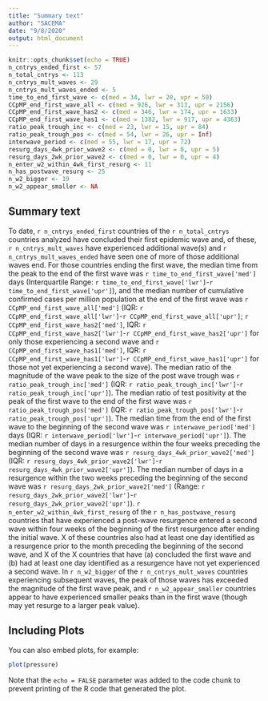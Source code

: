 ```yaml
---
title: "Summary text"
author: "SACEMA"
date: "9/8/2020"
output: html_document
---
```


```r
knitr::opts_chunk$set(echo = TRUE)
n_cntrys_ended_first <- 57
n_total_cntrys <- 113
n_cntrys_mult_waves <- 29
n_cntrys_mult_waves_ended <- 5
time_to_end_first_wave <- c(med = 34, lwr = 20, upr = 50)
CCpMP_end_first_wave_all <- c(med = 926, lwr = 313, upr = 2156)
CCpMP_end_first_wave_has2 <- c(med = 346, lwr = 174, upr = 1633)
CCpMP_end_first_wave_has1 <- c(med = 1382, lwr = 917, upr = 4363)
ratio_peak_trough_inc <- c(med = 23, lwr = 15, upr = 84)
ratio_peak_trough_pos <- c(med = 54, lwr = 26, upr = Inf)
interwave_period <- c(med = 55, lwr = 17, upr = 72)
resurg_days_4wk_prior_wave2 <- c(med = 0, lwr = 0, upr = 5)
resurg_days_2wk_prior_wave2 <- c(med = 0, lwr = 0, upr = 4)
n_enter_w2_within_4wk_first_resurg <- 11
n_has_postwave_resurg <- 25
n_w2_bigger <- 19
n_w2_appear_smaller <- NA
```

## Summary text

To date, `r n_cntrys_ended_first` countries of the `r n_total_cntrys` countries analyzed have concluded their first epidemic wave and, of these, `r n_cntrys_mult_waves` have experienced additional wave(s) and `r n_cntrys_mult_waves_ended` have seen one of more of those additional waves end. For those countries ending the first wave, the median time from the peak to the end of the first wave was `r time_to_end_first_wave['med']` days (Interquartile Range: `r time_to_end_first_wave['lwr']`-`r time_to_end_first_wave['upr']`), and the median number of cumulative confirmed cases per million population at the end of the first wave was `r CCpMP_end_first_wave_all['med']` (IQR: `r CCpMP_end_first_wave_all['lwr']`-`r CCpMP_end_first_wave_all['upr']`; `r CCpMP_end_first_wave_has2['med']`, IQR: `r CCpMP_end_first_wave_has2['lwr']`-`r CCpMP_end_first_wave_has2['upr']` for only those experiencing a second wave and `r CCpMP_end_first_wave_has1['med']`, IQR: `r CCpMP_end_first_wave_has1['lwr']`-`r CCpMP_end_first_wave_has1['upr']` for those not yet experiencing a second wave). The median ratio of the magnitude of the wave peak to the size of the post wave trough was `r ratio_peak_trough_inc['med']` (IQR: `r ratio_peak_trough_inc['lwr']`-`r ratio_peak_trough_inc['upr']`). The median ratio of test positivity at the peak of the first wave to the end of the first wave was `r ratio_peak_trough_pos['med']` (IQR: `r ratio_peak_trough_pos['lwr']`-`r ratio_peak_trough_pos['upr']`). The median time from the end of the first wave to the beginning of the second wave was `r interwave_period['med']` days (IQR: `r interwave_period['lwr']`-`r interwave_period['upr']`). The median number of days in a resurgence within the four weeks preceding the beginning of the second wave was `r resurg_days_4wk_prior_wave2['med']` (IQR: `r resurg_days_4wk_prior_wave2['lwr']`-`r resurg_days_4wk_prior_wave2['upr']`). The median number of days in a resurgence within the two weeks preceding the beginning of the second wave was `r resurg_days_2wk_prior_wave2['med']` (Range: `r resurg_days_2wk_prior_wave2['lwr']`-`r resurg_days_2wk_prior_wave2['upr']`). `r n_enter_w2_within_4wk_first_resurg` of the `r n_has_postwave_resurg` countries that have experienced a post-wave resurgence entered a second wave within four weeks of the beginning of the first resurgence after ending the initial wave. X of these countries also had at least one day identified as a resurgence prior to the month preceding the beginning of the second wave, and X of the X countries that have (a) concluded the first wave and (b) had at least one day identified as a resurgence have not yet experienced a second wave. In `r n_w2_bigger` of the `r n_cntrys_mult_waves` countries experiencing subsequent waves, the peak of those waves has exceeded the magnitude of the first wave peak, and `r n_w2_appear_smaller` countries appear to have experienced smaller peaks than in the first wave (though may yet resurge to a larger peak value).

## Including Plots

You can also embed plots, for example:

```r
plot(pressure)
```

Note that the `echo = FALSE` parameter was added to the code chunk to prevent printing of the R code that generated the plot.
